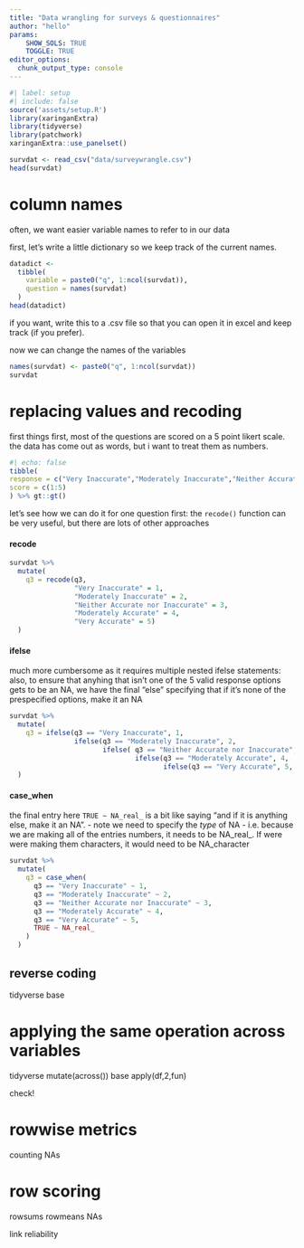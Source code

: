 ---
title: "Data wrangling for surveys & questionnaires"
author: "hello"
params: 
    SHOW_SOLS: TRUE
    TOGGLE: TRUE
editor_options: 
  chunk_output_type: console
---

```{r}
#| label: setup
#| include: false
source('assets/setup.R')
library(xaringanExtra)
library(tidyverse)
library(patchwork)
xaringanExtra::use_panelset()

survdat <- read_csv("data/surveywrangle.csv")
head(survdat)
```

# column names

often, we want easier variable names to refer to in our data

first, let's write a little dictionary so we keep track of the current names. 
```{r}
datadict <- 
  tibble(
    variable = paste0("q", 1:ncol(survdat)),
    question = names(survdat)
  )
head(datadict)
```
if you want, write this to a .csv file so that you can open it in excel and keep track (if you prefer).

now we can change the names of the variables
```{r}
names(survdat) <- paste0("q", 1:ncol(survdat))
survdat
```

# replacing values and recoding

first things first, most of the questions are scored on a 5 point likert scale. 
the data has come out as words, but i want to treat them as numbers. 

```{r}
#| echo: false
tibble(
response = c("Very Inaccurate","Moderately Inaccurate","Neither Accurate nor Inaccurate","Moderately Accurate","Very Accurate"),
score = c(1:5)
) %>% gt::gt()
```

let's see how we can do it for one question first: 
the `recode()` function can be very useful, but there are lots of other approaches



::::panelset
:::panel
#### recode


```{r}
survdat %>% 
  mutate(
    q3 = recode(q3, 
                "Very Inaccurate" = 1,
                "Moderately Inaccurate" = 2,
                "Neither Accurate nor Inaccurate" = 3,
                "Moderately Accurate" = 4,
                "Very Accurate" = 5)
  )
```
:::
:::panel
#### ifelse
much more cumbersome as it requires multiple nested ifelse statements:
also, to ensure that anyhing that isn't one of the 5 valid response options gets to be an NA, we have the final "else" specifying that if it's none of the prespecified options, make it an NA
```{r}
survdat %>% 
  mutate(
    q3 = ifelse(q3 == "Very Inaccurate", 1,
                ifelse(q3 == "Moderately Inaccurate", 2, 
                       ifelse( q3 == "Neither Accurate nor Inaccurate", 3, 
                               ifelse(q3 == "Moderately Accurate", 4, 
                                      ifelse(q3 == "Very Accurate", 5, NA)))))
  )
```
:::

:::panel
#### case_when

the final entry here `TRUE ~ NA_real_` is a bit like saying "and if it is anything else, make it an NA". 
- note we need to specify the _type_ of NA - i.e. because we are making all of the entries numbers, it needs to be NA_real_. If were were making them characters, it would need to be NA_character
```{r}
survdat %>% 
  mutate(
    q3 = case_when(
      q3 == "Very Inaccurate" ~ 1,
      q3 == "Moderately Inaccurate" ~ 2,
      q3 == "Neither Accurate nor Inaccurate" ~ 3,
      q3 == "Moderately Accurate" ~ 4,
      q3 == "Very Accurate" ~ 5,
      TRUE ~ NA_real_
    )
  )
```
:::


::::

## reverse coding

tidyverse
base



# applying the same operation across variables

tidyverse
mutate(across())
base
apply(df,2,fun)

check!




# rowwise metrics

counting NAs


# row scoring

rowsums rowmeans
NAs

link reliability




